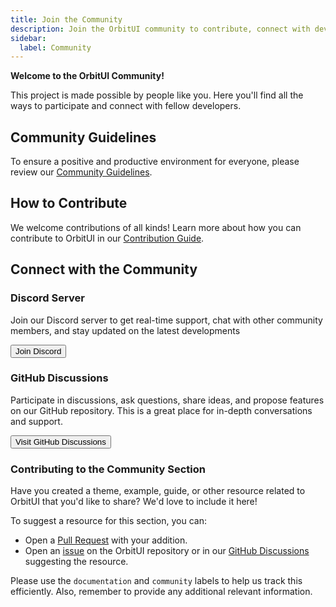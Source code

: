 ```yaml
---
title: Join the Community
description: Join the OrbitUI community to contribute, connect with developers, and stay updated on project developments.
sidebar:
  label: Community
---
```



**Welcome to the OrbitUI Community!**  

This project is made possible by people like you. Here you'll find all the ways to participate and connect with fellow developers.

## Community Guidelines

To ensure a positive and productive environment for everyone, please review our [Community Guidelines](https://github.com/nsmichelj/orbitui/blob/main/CODE_OF_CONDUCT.md).

## How to Contribute

We welcome contributions of all kinds! Learn more about how you can contribute to OrbitUI in our [Contribution Guide](https://github.com/nsmichelj/orbitui/blob/main/CONTRIBUTING.md).

## Connect with the Community

### Discord Server

Join our Discord server to get real-time support, chat with other community members, and stay updated on the latest developments


<PreviewCard>
  <Button href="https://discord.gg/JZHt3dNeJm" target="_blank">
    <BrandDiscordIcon />
    Join Discord
  </Button>
</PreviewCard>

### GitHub Discussions

Participate in discussions, ask questions, share ideas, and propose features on our GitHub repository. This is a great place for in-depth conversations and support.

<PreviewCard>
  <Button href="https://github.com/nsmichelj/orbitui/discussions" target="_blank">
    <BrandGitHubIcon />
    Visit GitHub Discussions
  </Button>
</PreviewCard>


### Contributing to the Community Section

Have you created a theme, example, guide, or other resource related to OrbitUI that you'd like to share? We'd love to include it here!

To suggest a resource for this section, you can:

* Open a [Pull Request](https://github.com/nsmichelj/orbitui/pulls) with your addition.
* Open an [issue](https://github.com/nsmichelj/orbitui/issues) on the OrbitUI repository or in our [GitHub Discussions](https://github.com/nsmichelj/orbitui/discussions) suggesting the resource.

Please use the `documentation` and `community` labels to help us track this efficiently. Also, remember to provide any additional relevant information.
